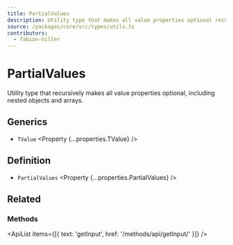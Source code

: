 ```yaml
---
title: PartialValues
description: Utility type that makes all value properties optional recursively.
source: /packages/core/src/types/utils.ts
contributors:
  - fabian-hiller
---
```



# PartialValues

Utility type that recursively makes all value properties optional, including nested objects and arrays.

## Generics

- `TValue` <Property {...properties.TValue} />

## Definition

- `PartialValues` <Property {...properties.PartialValues} />

## Related

### Methods

<ApiList items={[{ text: 'getInput', href: '/methods/api/getInput/' }]} />
